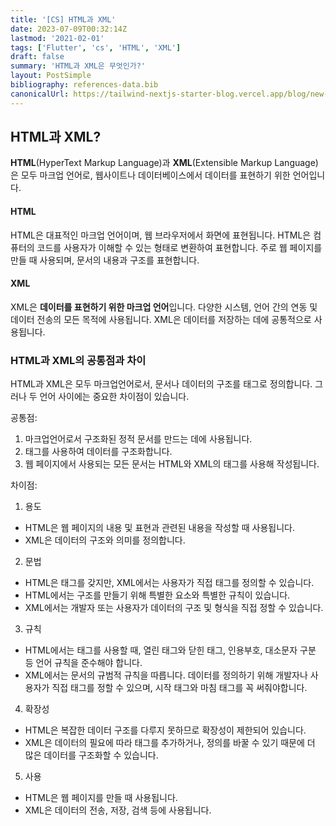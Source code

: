 ```yaml
---
title: '[CS] HTML과 XML'
date: 2023-07-09T00:32:14Z
lastmod: '2021-02-01'
tags: ['Flutter', 'cs', 'HTML', 'XML']
draft: false
summary: 'HTML과 XML은 무엇인가?'
layout: PostSimple
bibliography: references-data.bib
canonicalUrl: https://tailwind-nextjs-starter-blog.vercel.app/blog/new-features-in-v1/
---
```


## HTML과 XML?

**HTML**(HyperText Markup Language)과 **XML**(Extensible Markup Language)은 모두 마크업 언어로, 웹사이트나 데이터베이스에서 데이터를 표현하기 위한 언어입니다.

#### HTML

HTML은 대표적인 마크업 언어이며, 웹 브라우저에서 화면에 표현됩니다. HTML은 컴퓨터의 코드를 사용자가 이해할 수 있는 형태로 변환하여 표현합니다. 주로 웹 페이지를 만들 때 사용되며, 문서의 내용과 구조를 표현합니다.

#### XML

XML은 **데이터를 표현하기 위한 마크업 언어**입니다. 다양한 시스템, 언어 간의 연동 및 데이터 전송의 모든 목적에 사용됩니다. XML은 데이터를 저장하는 데에 공통적으로 사용됩니다.



### HTML과 XML의 공통점과 차이

HTML과 XML은 모두 마크업언어로서, 문서나 데이터의 구조를 태그로 정의합니다. 그러나 두 언어 사이에는 중요한 차이점이 있습니다.

공통점:

1. 마크업언어로서 구조화된 정적 문서를 만드는 데에 사용됩니다.
2. 태그를 사용하여 데이터를 구조화합니다.
3. 웹 페이지에서 사용되는 모든 문서는 HTML와 XML의 태그를 사용해 작성됩니다.

차이점:

1. 용도

- HTML은 웹 페이지의 내용 및 표현과 관련된 내용을 작성할 때 사용됩니다.
- XML은 데이터의 구조와 의미를 정의합니다.

2. 문법

- HTML은 태그를 갖지만, XML에서는 사용자가 직접 태그를 정의할 수 있습니다.
- HTML에서는 구조를 만들기 위해 특별한 요소와 특별한 규칙이 있습니다.
- XML에서는 개발자 또는 사용자가 데이터의 구조 및 형식을 직접 정할 수 있습니다.

3. 규칙

- HTML에서는 태그를 사용할 때, 열린 태그와 닫힌 태그, 인용부호, 대소문자 구분 등 언어 규칙을 준수해야 합니다.
- XML에서는 문서의 규범적 규칙을 따릅니다. 데이터를 정의하기 위해 개발자나 사용자가 직접 태그를 정할 수 있으며, 시작 태그와 마침 태그를 꼭 써줘야합니다.

4. 확장성

- HTML은 복잡한 데이터 구조를 다루지 못하므로 확장성이 제한되어 있습니다.
- XML은 데이터의 필요에 따라 태그를 추가하거나, 정의를 바꿀 수 있기 때문에 더 많은 데이터를 구조화할 수 있습니다.

5. 사용

- HTML은 웹 페이지를 만들 때 사용됩니다.
- XML은 데이터의 전송, 저장, 검색 등에 사용됩니다.

